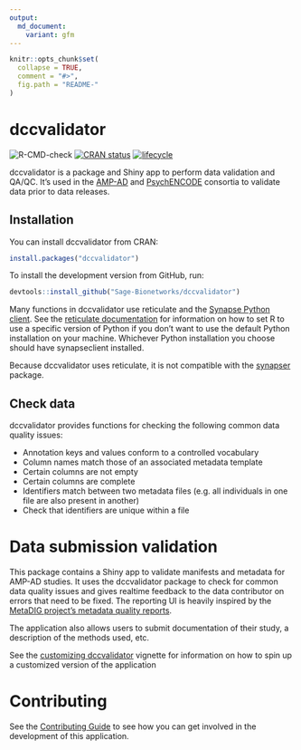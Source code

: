 ```yaml
---
output:
  md_document:
    variant: gfm
---
```


<!-- README.md is generated from README.Rmd. Please edit that file -->

```r
knitr::opts_chunk$set(
  collapse = TRUE,
  comment = "#>",
  fig.path = "README-"
)
```

# dccvalidator

![R-CMD-check](https://github.com/Sage-Bionetworks/dccvalidator/workflows/R-CMD-check/badge.svg?branch=master)
[![CRAN status](https://www.r-pkg.org/badges/version/dccvalidator)](https://CRAN.R-project.org/package=dccvalidator)
[![lifecycle](https://img.shields.io/badge/lifecycle-maturing-blue.svg)](https://www.tidyverse.org/lifecycle/#maturing)

dccvalidator is a package and Shiny app to perform data validation and QA/QC.
It's used in the [AMP-AD](https://ampadportal.org/) and
[PsychENCODE](http://www.psychencode.org) consortia to validate data prior to
data releases.

## Installation

You can install dccvalidator from CRAN:

```r
install.packages("dccvalidator")
```

To install the development version from GitHub, run:

```r
devtools::install_github("Sage-Bionetworks/dccvalidator")
```

Many functions in dccvalidator use reticulate and the 
[Synapse Python client](https://pypi.org/project/synapseclient/). See the
[reticulate documentation](https://rstudio.github.io/reticulate/#python-version)
for information on how to set R to use a specific version of Python if you don't
want to use the default Python installation on your machine. Whichever Python
installation you choose should have synapseclient installed.

Because dccvalidator uses reticulate, it is not compatible with the
[synapser](https://r-docs.synapse.org/) package.

## Check data

dccvalidator provides functions for checking the following common data quality
issues:

- Annotation keys and values conform to a controlled vocabulary
- Column names match those of an associated metadata template
- Certain columns are not empty
- Certain columns are complete
- Identifiers match between two metadata files (e.g. all individuals in one file
  are also present in another)
- Check that identifiers are unique within a file

# Data submission validation

This package contains a Shiny app to validate manifests and metadata for AMP-AD
studies. It uses the dccvalidator package to check for common data quality
issues and gives realtime feedback to the data contributor on errors that need
to be fixed. The reporting UI is heavily inspired by the 
[MetaDIG project's metadata quality reports](https://knb.ecoinformatics.org/quality/s=knb.suite.1/doi%3A10.5063%2FF12V2D1V).

The application also allows users to submit documentation of their study, a
description of the methods used, etc.

See the [customizing dccvalidator](https://sage-bionetworks.github.io/dccvalidator/articles/customizing-dccvalidator.html)
vignette for information on how to spin up a customized version of the
application

# Contributing

See the [Contributing Guide](https://github.com/Sage-Bionetworks/dccvalidator/blob/master/.github/CONTRIBUTING.md) to see how you can get involved in the development of this application.
